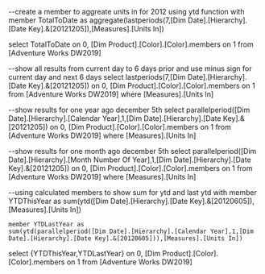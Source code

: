 --create a member to aggreate units in for 2012 using ytd function
with member TotalToDate as
aggregate(lastperiods(7,[Dim Date].[Hierarchy].[Date Key].&[20121205]),[Measures].[Units In])


select TotalToDate on 0,
[Dim Product].[Color].[Color].members on 1
from [Adventure Works DW2019]


--show all results from current day to 6 days prior and use minus sign for current day and next 6 days
select lastperiods(7,[Dim Date].[Hierarchy].[Date Key].&[20121205]) on 0,
[Dim Product].[Color].[Color].members on 1
from [Adventure Works DW2019]
where [Measures].[Units In]

--show results for one year ago december 5th
select parallelperiod([Dim Date].[Hierarchy].[Calendar Year],1,[Dim Date].[Hierarchy].[Date Key].&[20121205]) on 0,
[Dim Product].[Color].[Color].members on 1
from [Adventure Works DW2019]
where [Measures].[Units In]

--show results for one month ago december 5th
select parallelperiod([Dim Date].[Hierarchy].[Month Number Of Year],1,[Dim Date].[Hierarchy].[Date Key].&[20121205]) on 0,
[Dim Product].[Color].[Color].members on 1
from [Adventure Works DW2019]
where [Measures].[Units In]


--using calculated members to show sum for ytd and last ytd
with member YTDThisYear as
	sum(ytd([Dim Date].[Hierarchy].[Date Key].&[20120605]),[Measures].[Units In])
	
	member YTDLastYear as
	sum(ytd(parallelperiod([Dim Date].[Hierarchy].[Calendar Year],1,[Dim Date].[Hierarchy].[Date Key].&[20120605])),[Measures].[Units In])

select {YTDThisYear,YTDLastYear} on 0,
[Dim Product].[Color].[Color].members on 1
from [Adventure Works DW2019]
